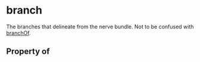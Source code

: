 # branch

The branches that delineate from the nerve bundle. Not to be confused with <a class="localLink" href="/branchOf">branchOf</a>.

## Property of



